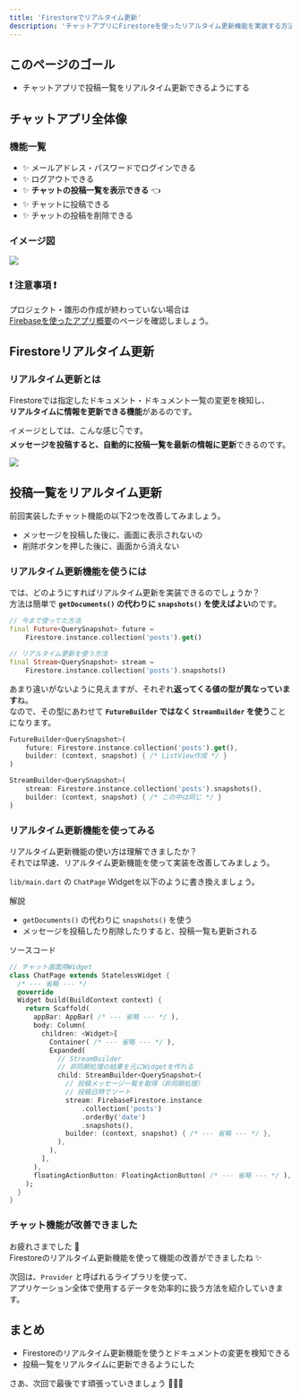 ```yaml
---
title: 'Firestoreでリアルタイム更新'
description: 'チャットアプリにFirestoreを使ったリアルタイム更新機能を実装する方法を紹介'
---
```


## このページのゴール

- チャットアプリで投稿一覧をリアルタイム更新できるようにする


## チャットアプリ全体像

### 機能一覧

- ✨ メールアドレス・パスワードでログインできる
- ✨ ログアウトできる
- ✨ **チャットの投稿一覧を表示できる** 👈
- ✨ チャットに投稿できる
- ✨ チャットの投稿を削除できる

### イメージ図

![](../images/firebase-app/about-firebase-app.svg)

### ❗️ 注意事項 ❗️

プロジェクト・雛形の作成が終わっていない場合は  
[Firebaseを使ったアプリ概要](/firebase-app/about-firebase-app)のページを確認しましょう。


## Firestoreリアルタイム更新

### リアルタイム更新とは

Firestoreでは指定したドキュメント・ドキュメント一覧の変更を検知し、  
**リアルタイムに情報を更新できる機能**があるのです。

イメージとしては、こんな感じ👇です。  
**メッセージを投稿すると、自動的に投稿一覧を最新の情報に更新**できるのです。

![](../images/firebase-app/chat-app-firestore-stream.svg)


## 投稿一覧をリアルタイム更新

前回実装したチャット機能の以下2つを改善してみましょう。

- メッセージを投稿した後に、画面に表示されないの
- 削除ボタンを押した後に、画面から消えない


### リアルタイム更新機能を使うには

では、どのようにすればリアルタイム更新を実装できるのでしょうか？  
方法は簡単で **`getDocuments()` の代わりに `snapshots()` を使えばよい**のです。

```dart
// 今まで使ってた方法
final Future<QuerySnapshot> future =
    Firestore.instance.collection('posts').get()

// リアルタイム更新を使う方法
final Stream<QuerySnapshot> stream =
    Firestore.instance.collection('posts').snapshots()
```

あまり違いがないように見えますが、それぞれ**返ってくる値の型が異なっています**ね。  
なので、その型にあわせて **`FutureBuilder` ではなく `StreamBuilder` を使う**ことになります。

```dart
FutureBuilder<QuerySnapshot>(
    future: Firestore.instance.collection('posts').get(),
    builder: (context, snapshot) { /* ListView作成 */ }
)

StreamBuilder<QuerySnapshot>(
    stream: Firestore.instance.collection('posts').snapshots(),
    builder: (context, snapshot) { /* この中は同じ */ }
)
```

### リアルタイム更新機能を使ってみる

リアルタイム更新機能の使い方は理解できましたか？  
それでは早速、リアルタイム更新機能を使って実装を改善してみましょう。

`lib/main.dart` の `ChatPage` Widgetを以下のように書き換えましょう。

解説

- `getDocuments()` の代わりに `snapshots()` を使う
- メッセージを投稿したり削除したりすると、投稿一覧も更新される

ソースコード

```dart
// チャット画面用Widget
class ChatPage extends StatelessWidget {
  /* --- 省略 --- */
  @override
  Widget build(BuildContext context) {
    return Scaffold(
      appBar: AppBar( /* --- 省略 --- */ ),
      body: Column(
        children: <Widget>[
          Container( /* --- 省略 --- */ ),
          Expanded(
            // StreamBuilder
            // 非同期処理の結果を元にWidgetを作れる
            child: StreamBuilder<QuerySnapshot>(
              // 投稿メッセージ一覧を取得（非同期処理）
              // 投稿日時でソート
              stream: FirebaseFirestore.instance
                  .collection('posts')
                  .orderBy('date')
                  .snapshots(),
              builder: (context, snapshot) { /* --- 省略 --- */ },
            ),
          ),
        ],
      ),
      floatingActionButton: FloatingActionButton( /* --- 省略 --- */ ),
    );
  }
}
```

### チャット機能が改善できました

お疲れさまでした 🎉  
Firestoreのリアルタイム更新機能を使って機能の改善ができましたね ✨

次回は、`Provider` と呼ばれるライブラリを使って、  
アプリケーション全体で使用するデータを効率的に扱う方法を紹介していきます。


## まとめ

- Firestoreのリアルタイム更新機能を使うとドキュメントの変更を検知できる
- 投稿一覧をリアルタイムに更新できるようにした

さあ、次回で最後です頑張っていきましょう 💪💪💪
